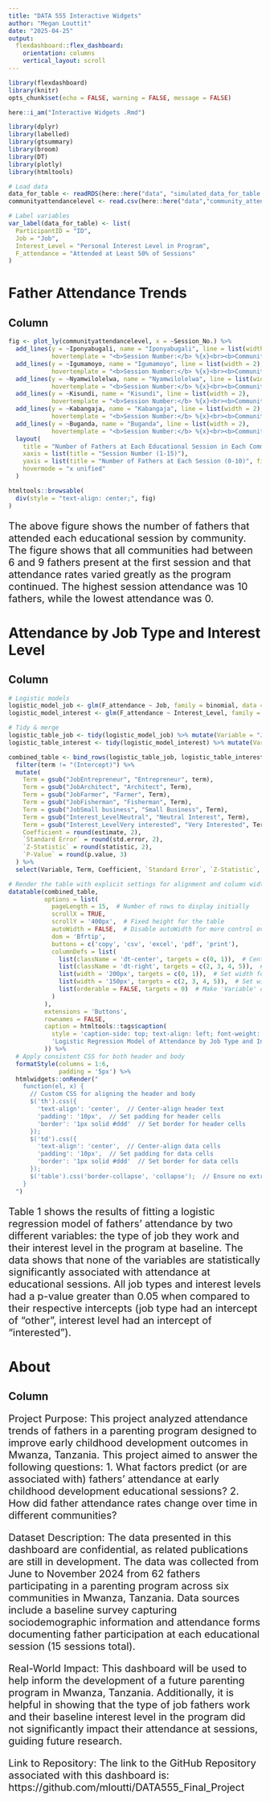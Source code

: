 ```yaml
---
title: "DATA 555 Interactive Widgets"
author: "Megan Louttit"
date: "2025-04-25"
output: 
  flexdashboard::flex_dashboard:
    orientation: columns
    vertical_layout: scroll
---
```


```r
library(flexdashboard)
library(knitr)
opts_chunk$set(echo = FALSE, warning = FALSE, message = FALSE)
```

```r
here::i_am("Interactive Widgets .Rmd")

library(dplyr)
library(labelled)
library(gtsummary)
library(broom)
library(DT)
library(plotly)
library(htmltools)

# Load data
data_for_table <- readRDS(here::here("data", "simulated_data_for_table.RDS"))
communityattendancelevel <- read.csv(here::here("data","community_attendance_DATA550.csv"))

# Label variables
var_label(data_for_table) <- list(
  ParticipantID = "ID",
  Job = "Job",
  Interest_Level = "Personal Interest Level in Program",
  F_attendance = "Attended at Least 50% of Sessions"
)
```

Father Attendance Trends
=====================================  

Column
----------------------------------------------------------------

```r
fig <- plot_ly(communityattendancelevel, x = ~Session_No.) %>%
  add_lines(y = ~Iponyabugali, name = "Iponyabugali", line = list(width = 2),
            hovertemplate = "<b>Session Number:</b> %{x}<br><b>Community:</b> Iponyabugali<br>%{y} men<extra></extra>") %>%
  add_lines(y = ~Igumamoyo, name = "Igumamoyo", line = list(width = 2),
            hovertemplate = "<b>Session Number:</b> %{x}<br><b>Community:</b> Igumamoyo<br>%{y} men<extra></extra>") %>%
  add_lines(y = ~Nyamwilolelwa, name = "Nyamwilolelwa", line = list(width = 2),
            hovertemplate = "<b>Session Number:</b> %{x}<br><b>Community:</b> Nyamwilolelwa<br>%{y} men<extra></extra>") %>%
  add_lines(y = ~Kisundi, name = "Kisundi", line = list(width = 2),
            hovertemplate = "<b>Session Number:</b> %{x}<br><b>Community:</b> Kisundi<br>%{y} men<extra></extra>") %>%
  add_lines(y = ~Kabangaja, name = "Kabangaja", line = list(width = 2),
            hovertemplate = "<b>Session Number:</b> %{x}<br><b>Community:</b> Kabangaja<br>%{y} men<extra></extra>") %>%
  add_lines(y = ~Buganda, name = "Buganda", line = list(width = 2),
            hovertemplate = "<b>Session Number:</b> %{x}<br><b>Community:</b> Buganda<br>%{y} men<extra></extra>") %>%
  layout(
    title = "Number of Fathers at Each Educational Session in Each Community",
    xaxis = list(title = "Session Number (1-15)"),
    yaxis = list(title = "Number of Fathers at Each Session (0-10)", fixedrange = TRUE),
    hovermode = "x unified"
  )

htmltools::browsable(
  div(style = "text-align: center;", fig)
)

```
<p style="font-size: 20px;">The above figure shows the number of fathers that attended each educational session by community. The figure shows that all communities had between 6 and 9 fathers present at the first session and that attendance rates varied greatly as the program continued. The highest session attendance was 10 fathers, while the lowest attendance was 0.</p>


Attendance by Job Type and Interest Level
=====================================  
Column
-------------------------------------

```r
# Logistic models
logistic_model_job <- glm(F_attendance ~ Job, family = binomial, data = data_for_table)
logistic_model_interest <- glm(F_attendance ~ Interest_Level, family = binomial, data = data_for_table)

# Tidy & merge
logistic_table_job <- tidy(logistic_model_job) %>% mutate(Variable = "Job Type")
logistic_table_interest <- tidy(logistic_model_interest) %>% mutate(Variable = "Interest Level")

combined_table <- bind_rows(logistic_table_job, logistic_table_interest) %>%
  filter(term != "(Intercept)") %>%
  mutate(
    Term = gsub("JobEntrepreneur", "Entrepreneur", term),
    Term = gsub("JobArchitect", "Architect", Term),
    Term = gsub("JobFarmer", "Farmer", Term),
    Term = gsub("JobFisherman", "Fisherman", Term),
    Term = gsub("JobSmall business", "Small Business", Term),
    Term = gsub("Interest_LevelNeutral", "Neutral Interest", Term),
    Term = gsub("Interest_LevelVery interested", "Very Interested", Term),
    Coefficient = round(estimate, 2),
    `Standard Error` = round(std.error, 2),
    `Z-Statistic` = round(statistic, 2),
    `P-Value` = round(p.value, 3)
  ) %>%
  select(Variable, Term, Coefficient, `Standard Error`, `Z-Statistic`, `P-Value`)

# Render the table with explicit settings for alignment and column width
datatable(combined_table,
          options = list(
            pageLength = 15,  # Number of rows to display initially
            scrollX = TRUE,
            scrollY = '400px',  # Fixed height for the table
            autoWidth = FALSE,  # Disable autoWidth for more control over column width
            dom = 'Bfrtip',
            buttons = c('copy', 'csv', 'excel', 'pdf', 'print'),
            columnDefs = list(
              list(className = 'dt-center', targets = c(0, 1)),  # Center 'Variable' and 'Term' columns
              list(className = 'dt-right', targets = c(2, 3, 4, 5)),  # Right-align numeric columns
              list(width = '200px', targets = c(0, 1)),  # Set width for 'Variable' and 'Term' columns
              list(width = '150px', targets = c(2, 3, 4, 5)),  # Set width for numeric columns
              list(orderable = FALSE, targets = 0)  # Make 'Variable' column non-sortable if desired
            )
          ),
          extensions = 'Buttons',
          rownames = FALSE,
          caption = htmltools::tags$caption(
            style = 'caption-side: top; text-align: left; font-weight: bold; font-size: 16px; color: black;',
            'Logistic Regression Model of Attendance by Job Type and Interest Level'
          )) %>%
  # Apply consistent CSS for both header and body
  formatStyle(columns = 1:6,
              padding = '5px') %>%
  htmlwidgets::onRender("
    function(el, x) {
      // Custom CSS for aligning the header and body
      $('th').css({
        'text-align': 'center',  // Center-align header text
        'padding': '10px',  // Set padding for header cells
        'border': '1px solid #ddd'  // Set border for header cells
      });
      $('td').css({
        'text-align': 'center',  // Center-align data cells
        'padding': '10px',  // Set padding for data cells
        'border': '1px solid #ddd'  // Set border for data cells
      });
      $('table').css('border-collapse', 'collapse');  // Ensure no extra spacing between cells
    }
  ")
```
<p style="font-size: 20px;">Table 1 shows the results of fitting a logistic regression model of fathers' attendance by two different variables: the type of job they work and their interest level in the program at baseline. The data shows that none of the variables are statistically significantly associated with attendance at educational sessions. All job types and interest levels had a p-value greater than 0.05 when compared to their respective intercepts (job type had an intercept of "other", interest level had an intercept of "interested").</p>


About
=====================================  
Column {data-width=250 .tabset .tabset-fade}
-----------------------------------------------------
<p style="font-size: 20px;">Project Purpose:
This project analyzed attendance trends of fathers in a parenting program designed to improve early childhood development outcomes in Mwanza, Tanzania. This project aimed to answer the following questions:
1. What factors predict (or are associated with) fathers’ attendance at early childhood development educational sessions?
2. How did father attendance rates change over time in different communities?</p>

<p style="font-size: 20px;">Dataset Description:
The data presented in this dashboard are confidential, as related publications are still in development. The data was collected from June to November 2024 from 62 fathers participating in a parenting program across six communities in Mwanza, Tanzania. Data sources include a baseline survey capturing sociodemographic information and attendance forms documenting father participation at each educational session (15 sessions total).</p>

<p style="font-size: 20px;">Real-World Impact:
This dashboard will be used to help inform the development of a future parenting program in Mwanza, Tanzania. Additionally, it is helpful in showing that the type of job fathers work and their baseline interest level in the program did not significantly impact their attendance at sessions, guiding future research.</p>

<p style="font-size: 20px;">Link to Repository:
The link to the GitHub Repository associated with this dashboard is: https://github.com/mloutti/DATA555_Final_Project</p>
